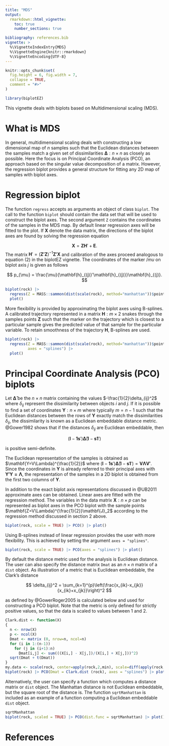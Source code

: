 ```yaml
---
title: "MDS"
output:
  rmarkdown::html_vignette:
    toc: true
    number_sections: true

bibliography: references.bib
vignette: >
  %\VignetteIndexEntry{MDS}
  %\VignetteEngine{knitr::rmarkdown}
  %\VignetteEncoding{UTF-8}
---
```


```r
knitr::opts_chunk$set(
  fig.height = 6, fig.width = 7,
  collapse = TRUE,
  comment = "#>"
)
```

```r
library(biplotEZ)
```

This vignette deals with biplots based on Multidimensional scaling (MDS).

# What is MDS

In general, multidimensional scaling deals with constructing a low dimensional map of $n$ samples such that the Euclidean distances between the samples match a given set of dissimilarities $\mathbf{\Delta}:n \times n$ as closely as possible. Here the focus is on Principal Coordinate Analysis (PCO), an approach based on the singular value decomposition of a matrix. However, the regression biplot provides a general structure for fitting any 2D map of samples with biplot axes.

# Regression biplot

The function `regress` accepts as arguments an object of class `biplot`. The call to the function `biplot` should contain the data set that will be used to construct the biplot axes. The second argument `Z` contains the coordinates of the samples in the MDS map. By default linear regression axes will be fitted to the plot. If $\mathbf{X}$ denote the data matrix, the directions of the biplot axes are found by solving the regression equation

$$
\mathbf{X} = \mathbf{ZH}' + \mathbf{E}.
$$
The matrix $\mathbf{H}'=(\mathbf{Z'Z})^{-1}\mathbf{Z'X}$ and calibration of the axes proceed analogous to equation (2) in the biplotEZ vignette. The coordinates of the marker $/mu$ on biplot axis $j$ is given as follows

$$
p_{\mu} =  \frac{\mu}{\mathbf{h}_{(j)}'\mathbf{h}_{(j)}}\mathbf{h}_{(j)}.
$$

```r
biplot(rock) |> 
  regress(Z = MASS::sammon(dist(scale(rock), method="manhattan"))$points) |> 
  plot()
```

More flexibility is provided by approximating the biplot axes using B-splines. A calibrated trajectory represented in a matrix  $\mathbf{H}:m \times 2$ snakes through the samples points $\mathbf{Z}$ such that the marker on the trajectory which is closest to a particular sample gives the predicted value of that sample for the particular variable. To retain smoothness of the trajectory $\mathbf{H}$, B-splines are used. 

```r
biplot(rock) |> 
  regress(Z = MASS::sammon(dist(scale(rock), method="manhattan"))$points,
          axes = "splines") |> 
  plot()
```


# Principal Coordinate Analysis (PCO) biplots

Let $\mathbf{\tilde\Delta}$ be the $n \times n$ matrix containing the values $-\frac{1}{2}\delta_{ij}^2$ where $\delta_{ij}$ represent the dissimilarity between objects $i$ and $j$. If it is possible to find a set of coordinates $\mathbf{Y}:n\times m$ where typically $m = n-1$ such that the Euclidean distances between the rows of $\mathbf{Y}$ exactly match the dissimilarities $\delta_{ij}$, the dissimilarity is known as a Euclidean embeddable distance metric. @Gower1982 shows that if the distances $\delta_{ij}$ are Euclidean embeddable, then

$$
(\mathbf{I}-\mathbf{1s}')\mathbf{\tilde\Delta} (\mathbf{I}-\mathbf{s1}')
$$

is positive semi-definite.

The Euclidean representation of the samples is obtained as $\mathbf{Y=V\Lambda}^{\frac{1}{2}}$ where $(\mathbf{I}-\mathbf{1s}')\mathbf{\tilde\Delta} (\mathbf{I}-\mathbf{s1}') = \mathbf{V \Lambda V'}$. Since the coordinates in $\mathbf{Y}$ is already referred to their principal axes with $\mathbf{Y'Y=\Lambda}$, the representation of the samples in a 2D biplot is obtained from the first two columns of $\mathbf{Y}$.

In addition to the exact biplot axis representations discussed in @UB2011 approximate axes can be obtained. Linear axes are fitted with the regression method. The variables in the data matrix $\mathbf{X}:n \times p$ can be represented as biplot axes in the PCO biplot with the sample points $\mathbf{Z=V\Lambda}^{\frac{1}{2}}\mathbf{J}_2$ according to the regression method discussed in section 2 above.

```r
biplot(rock, scale = TRUE) |> PCO() |> plot()
```

Using B-splines instead of linear regression provides the user with more flexibility. This is achieved by setting the argument `axes = "splines"`.

```r
biplot(rock, scale = TRUE) |> PCO(axes = "splines") |> plot()
```

By default the distance metric used for the analysis is Euclidean distance. The user can also specify the distance matrix `Dmat` as an $n \times n$ matrix of a `dist` object. As illustration of a metric that is Euclidean embeddable, the Clark's distance

$$
\delta_{ij}^2 = \sum_{k=1}^{p}\left(\frac{x_{ik}-x_{jk}}{x_{ik}+x_{jk}}\right)^2
$$

as defined by @GowerRoger2005 is calculated below and used for constructing a PCO biplot. Note that the metric is only defined for strictly positive values, so that the data is scaled to values between $1$ and $2$.

```r
Clark.dist <- function(X)
{
  n <- nrow(X)
  p <- ncol(X)
  Dmat <- matrix (0, nrow=n, ncol=n)
  for (i in 1:(n-1))
    for (j in (i+1):n)
      Dmat[i,j] <- sum(((X[i,] - X[j,])/(X[i,] + X[j,]))^2)
  sqrt(Dmat + t(Dmat))
}
my.data <- scale(rock, center=apply(rock,2,min), scale=diff(apply(rock,2,range)))+1
biplot(rock) |> PCO(Dmat = Clark.dist (rock), axes = "splines") |> plot()
```

Alternatively, the user can specify a function which computes a distance matrix or `dist` object. The Manhattan distance is not Euclidean embeddable, but the square root of the distance is. The function `sqrtManhattan` is included as an example of a function computing a Euclidean embeddable `dist` object.

```r
sqrtManhattan
biplot(rock, scaled = TRUE) |> PCO(dist.func = sqrtManhattan) |> plot()
```


# References
